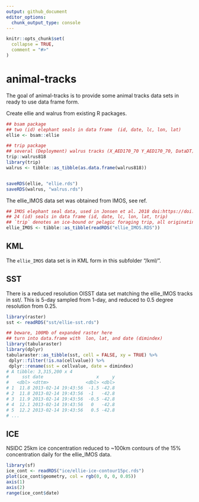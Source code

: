 ```yaml
---
output: github_document
editor_options: 
  chunk_output_type: console
---
```


<!-- README.md is generated from README.Rmd. Please edit that file -->

```r
knitr::opts_chunk$set(
  collapse = TRUE,
  comment = "#>"
)
```
# animal-tracks

The goal of animal-tracks is to provide some animal tracks data sets in ready to use data frame form. 



Create ellie and walrus from existing R packages. 

```r
## bsam package
## two (id) elephant seals in data frame  (id, date, lc, lon, lat)
ellie <- bsam::ellie 

## trip package
## several (Deployment) walrus tracks (X_AED170_70 Y_AED170_70, DataDT)
trip::walrus818 
library(trip)
walrus <- tibble::as_tibble(as.data.frame(walrus818))


saveRDS(ellie, "ellie.rds")
saveRDS(walrus, "walrus.rds")

```


The ellie_IMOS data set was obtained from IMOS, see ref. 

```r
## IMOS elephant seal data, used in Jonsen et al. 2018 doi:https://doi.org/10.1101/314690
## 24 (id) seals in data frame (id, date, lc, lon, lat, trip)
## `trip` denotes an ice-bound or pelagic foraging trip, all originating from Isles Kerguelen
ellie_IMOS <- tibble::as_tibble(readRDS("ellie_IMOS.RDS"))


```


## KML

The `ellie_IMOS` data set is in KML form in this subfolder "/kml/". 


## SST

There is a reduced resolution OISST data set matching the ellie_IMOS tracks 
in sst/. This is 5-day sampled from 1-day, and reduced to 0.5 degree resolution from 0.25. 

```r
library(raster)
sst <- readRDS("sst/ellie-sst.rds")

## beware, 100Mb of expanded raster here
## turn into data.frame with  lon, lat, and date (dimindex)
library(tabularaster)
library(dplyr)
tabularaster::as_tibble(sst, cell = FALSE, xy = TRUE) %>% 
 dplyr::filter(!is.na(cellvalue)) %>% 
 dplyr::rename(sst = cellvalue, date = dimindex)
# A tibble: 3,315,200 x 4
#     sst date                    x     y
#   <dbl> <dttm>              <dbl> <dbl>
# 1  11.8 2013-02-14 19:43:56  -1.5 -42.8
# 2  11.8 2013-02-14 19:43:56  -1   -42.8
# 3  11.9 2013-02-14 19:43:56  -0.5 -42.8
# 4  12.1 2013-02-14 19:43:56   0   -42.8
# 5  12.2 2013-02-14 19:43:56   0.5 -42.8
# ...
```

## ICE

NSIDC 25km ice concentration reduced to ~100km contours of the 15% concentration daily for the ellie_IMOS data. 

```r
library(sf)
ice_cont <- readRDS("ice/ellie-ice-contour15pc.rds")
plot(ice_cont$geometry, col = rgb(0, 0, 0, 0.05))
axis(1)
axis(2)
range(ice_cont$date)
```